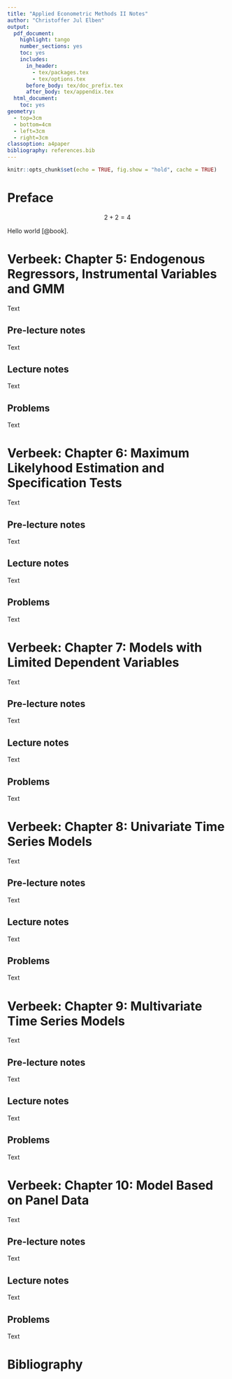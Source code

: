 ```yaml
---
title: "Applied Econometric Methods II Notes"
author: "Christoffer Jul Elben"
output:
  pdf_document:
    highlight: tango
    number_sections: yes
    toc: yes
    includes:
      in_header: 
        - tex/packages.tex
        - tex/options.tex
      before_body: tex/doc_prefix.tex
      after_body: tex/appendix.tex
  html_document:
    toc: yes
geometry: 
  - top=3cm 
  - bottom=4cm
  - left=3cm 
  - right=3cm
classoption: a4paper
bibliography: references.bib
---
```

```r
knitr::opts_chunk$set(echo = TRUE, fig.show = "hold", cache = TRUE)
``` 
\pagebreak
\pagestyle{style2}
\renewcommand{\headrulewidth}{0pt}
\setcounter{page}{1}

# Preface

$$2+2=4$$

Hello world [@book].

# Verbeek: Chapter 5: Endogenous Regressors, Instrumental Variables and GMM

Text

## Pre-lecture notes

Text

## Lecture notes

Text

## Problems

Text

# Verbeek: Chapter 6: Maximum Likelyhood Estimation and Specification Tests

Text

## Pre-lecture notes

Text

## Lecture notes

Text

## Problems

Text

# Verbeek: Chapter 7: Models with Limited Dependent Variables

Text

## Pre-lecture notes

Text

## Lecture notes

Text

## Problems

Text

# Verbeek: Chapter 8: Univariate Time Series Models

Text

## Pre-lecture notes

Text

## Lecture notes

Text

## Problems

Text

# Verbeek: Chapter 9: Multivariate Time Series Models

Text

## Pre-lecture notes

Text

## Lecture notes

Text

## Problems

Text

# Verbeek: Chapter 10: Model Based on Panel Data

Text

## Pre-lecture notes

Text

## Lecture notes

Text

## Problems

Text

\label{last_page}
\pagebreak
\pagestyle{style1}
\renewcommand{\headrulewidth}{0pt}


# Bibliography